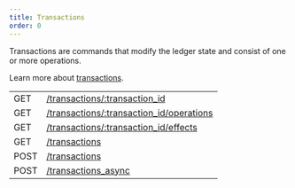```yaml
---
title: Transactions
order: 0
---
```



Transactions are commands that modify the ledger state and consist of one or more operations.

Learn more about [transactions](/docs/learn/glossary/#transaction).

<EndpointsTable title="Endpoints">

|  |  |
| --- | --- |
| GET | [/transactions/:transaction_id](../retrieve-a-transaction.api.mdx) |
| GET | [/transactions/:transaction_id/operations](../retrieve-a-transactions-operations.api.mdx) |
| GET | [/transactions/:transaction_id/effects](../retrieve-a-transactions-effects.api.mdx) |
| GET | [/transactions](../list-all-transactions.api.mdx) |
| POST | [/transactions](../submit-a-transaction.api.mdx) |
| POST | [/transactions_async](../submit-async-transaction.api.mdx) |

</EndpointsTable>
